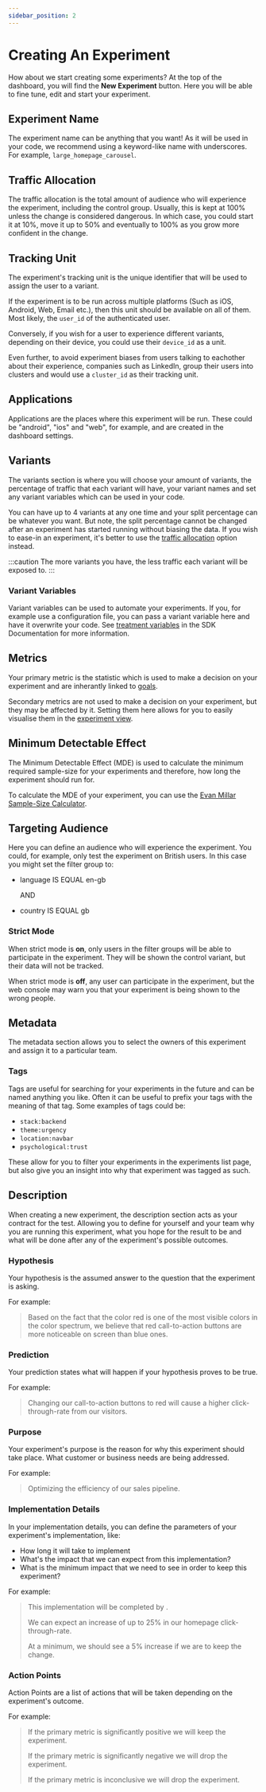 ```yaml
---
sidebar_position: 2
---
```



# Creating An Experiment

How about we start creating some experiments? At the top of the dashboard, you
will find the **New Experiment** button. Here you will be able to fine tune,
edit and start your experiment.

## Experiment Name

The experiment name can be anything that you want! As it will be used in your
code, we recommend using a keyword-like name with underscores. For example,
`large_homepage_carousel`.

## Traffic Allocation

The traffic allocation is the total amount of audience who will experience the
experiment, including the control group. Usually, this is kept at 100% unless
the change is considered dangerous. In which case, you could start it at 10%,
move it up to 50% and eventually to 100% as you grow more confident in the
change.

## Tracking Unit

The experiment's tracking unit is the unique identifier that will be used to
assign the user to a variant.

If the experiment is to be run across multiple platforms (Such as iOS, Android,
Web, Email etc.), then this unit should be available on all of them. Most
likely, the `user_id` of the authenticated user.

Conversely, if you wish for a user to experience different variants, depending
on their device, you could use their `device_id` as a unit.

Even further, to avoid experiment biases from users talking to eachother about
their experience, companies such as LinkedIn, group their users into clusters
and would use a `cluster_id` as their tracking unit.

## Applications

Applications are the places where this experiment will be run. These could be
"android", "ios" and "web", for example, and are created in the dashboard
settings.

## Variants

The variants section is where you will choose your amount of variants, the
percentage of traffic that each variant will have, your variant names and set
any variant variables which can be used in your code.

You can have up to 4 variants at any one time and your split percentage can be
whatever you want. But note, the split percentage cannot be changed after an
experiment has started running without biasing the data. If you wish to ease-in
an experiment, it's better to use the [traffic allocation](#traffic-allocation)
option instead.

:::caution
The more variants you have, the less traffic each variant will be
exposed to.
:::

### Variant Variables

Variant variables can be used to automate your experiments. If you, for
example use a configuration file, you can pass a variant variable here and
have it overwrite your code. See
[treatment variables](/docs/sdk%20documentation/basic-usage#treatment-variables)
in the SDK Documentation for more information.

## Metrics

Your primary metric is the statistic which is used to make a decision on your
experiment and are inherantly linked to [goals](/docs/goals).

Secondary metrics are not used to make a decision on your experiment, but they
may be affected by it. Setting them here allows for you to easily visualise
them in the [experiment view](/docs/goals).

## Minimum Detectable Effect

The Minimum Detectable Effect (MDE) is used to calculate the minimum required
sample-size for your experiments and therefore, how long the experiment should
run for.

To calculate the MDE of your experiment, you can use the
[Evan Millar Sample-Size Calculator](https://www.evanmiller.org/ab-testing/sample-size.html).

## Targeting Audience

Here you can define an audience who will experience the experiment. You could,
for example, only test the experiment on British users. In this case you might
set the filter group to:

- language IS EQUAL en-gb

  AND

- country IS EQUAL gb

### Strict Mode

When strict mode is **on**, only users in the filter groups will be able to
participate in the experiment. They will be shown the control variant, but
their data will not be tracked.

When strict mode is **off**, any user can participate in the experiment, but
the web console may warn you that your experiment is being shown to the wrong
people.

## Metadata

The metadata section allows you to select the owners of this experiment and
assign it to a particular team.

### Tags

Tags are useful for searching for your experiments in the future and can be
named anything you like. Often it can be useful to prefix your tags with the
meaning of that tag. Some examples of tags could be:

- `stack:backend`
- `theme:urgency`
- `location:navbar`
- `psychological:trust`

These allow for you to filter your experiments in the experiments list page,
but also give you an insight into why that experiment was tagged as such.

## Description

When creating a new experiment, the description section acts as your contract
for the test. Allowing you to define for yourself and your team why you are
running this experiment, what you hope for the result to be and what will be
done after any of the experiment's possible outcomes.

### Hypothesis

Your hypothesis is the assumed answer to the question that the experiment is asking.

For example:

> Based on the fact that the color red is one of the most visible colors in
> the color spectrum, we believe that red call-to-action buttons are more
> noticeable on screen than blue ones.

### Prediction

Your prediction states what will happen if your hypothesis proves to be true.

For example:

> Changing our call-to-action buttons to red will cause a higher click-through-rate
> from our visitors.

### Purpose

Your experiment's purpose is the reason for why this experiment should take
place. What customer or business needs are being addressed.

For example:

> Optimizing the efficiency of our sales pipeline.

### Implementation Details

In your implementation details, you can define the parameters of your experiment's implementation, like:

- How long it will take to implement
- What's the impact that we can expect from this implementation?
- What is the minimum impact that we need to see in order to keep this experiment?

For example:

> This implementation will be completed by <FutureDate daysAhead={2}/>.
>
> We can expect an increase of up to 25% in our homepage click-through-rate.
>
> At a minimum, we should see a 5% increase if we are to keep the change.

### Action Points

Action Points are a list of actions that will be taken depending on the experiment's outcome.

For example:

> If the primary metric is significantly positive we will keep the experiment.
>
> If the primary metric is significantly negative we will drop the experiment.
>
> If the primary metric is inconclusive we will drop the experiment.

